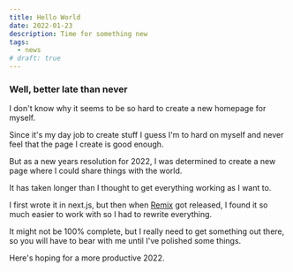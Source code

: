 ```yaml
---
title: Hello World
date: 2022-01-23
description: Time for something new
tags:
  - news
# draft: true
---
```


### Well, better late than never

I don't know why it seems to be so hard to create a new homepage for myself.

Since it's my day job to create stuff I guess I'm to hard on myself and never feel that the page I create is good enough.

But as a new years resolution for 2022, I was determined to create a new page where I could share things with the world.

It has taken longer than I thought to get everything working as I want to.

I first wrote it in next.js, but then when [Remix](https://remix.run) got released, I found it so much easier to work with so I had to rewrite everything.

It might not be 100% complete, but I really need to get something out there, so you will have to bear with me until I've polished some things.

Here's hoping for a more productive 2022.
